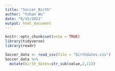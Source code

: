 ```yaml
---
title: "Soccer_Birth"
author: "Yuhan Wu"
date: "6/15/2021"
output: html_document
---
```


```r
knitr::opts_chunk$set(echo = TRUE)
library(tidyverse)
library(readr)
```

```r
Soccer_data <- read_csv(file = "birthdates.csv")
Soccer_data %>%
  mutate(birth_dates=str_sub(value,2,11))
```

```r
```

